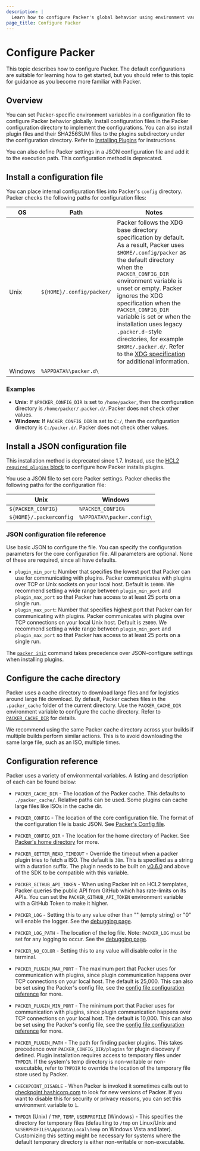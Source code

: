 ```yaml
---
description: |
  Learn how to configure Packer's global behavior using environment variables.
page_title: Configure Packer
---
```


# Configure Packer

This topic describes how to configure Packer. The default configurations are suitable for learning how to get started, but you should refer to this topic for guidance as you become more familiar with Packer.

## Overview

You can set Packer-specific environment variables in a configuration file to configure Packer behavior globally. Install configuration files in the Packer configuration directory to implement the configurations. You can also install plugin files and their SHA256SUM files to the plugins subdirectory under the configuration directory. Refer to [Installing Plugins](/packer/docs/plugins/install) for instructions.

You can also define Packer settings in a JSON configuration file and add it to the execution path. This configuration method is deprecated.

## Install a configuration file

You can place internal configuration files into Packer's `config` directory. Packer checks the following paths for configuration files:

| OS | Path | Notes |
| --- | ---| --- |
| Unix | `${HOME}/.config/packer/` | Packer follows the XDG base directory specification by default. As a result, Packer uses `$HOME/.config/packer` as the default directory when the `PACKER_CONFIG_DIR` environment variable is unset or empty. Packer ignores the XDG specification when the `PACKER_CONFIG_DIR` variable is set or when the installation uses legacy `.packer.d`-style directories, for example `$HOME/.packer.d/`. Refer to the [XDG specification](https://specifications.freedesktop.org/basedir-spec/latest/) for additional information. |
| Windows | `%APPDATA%\packer.d\` | |


### Examples

- **Unix**: If `$PACKER_CONFIG_DIR` is set to `/home/packer`, then the configuration directory is `/home/packer/.packer.d/`. Packer does not check other values.
- **Windows**: If `PACKER_CONFIG_DIR` is set to `C:/`, then the configuration directory is `C:/packer.d/`. Packer does not check other values.


<a id="packer-s-config-file"></a>

##  Install a JSON configuration file

This installation method is deprecated since 1.7. Instead, use the [HCL2
`required_plugins` block](/packer/docs/templates/hcl_templates/blocks/packer#specifying-plugin-requirements) to configure how Packer installs plugins. 

You use a JSON file to set core Packer settings. Packer checks the following paths for the configuration file:

| Unix                             | Windows                           |
| -------------------------------- | --------------------------------- |
| `${PACKER_CONFIG}`               | `%PACKER_CONFIG%`                 |
| `${HOME}/.packerconfig`          | `%APPDATA%\packer.config\`        |


### JSON configuration file reference 

Use basic JSON to configure the file. You can specify the configuration parameters for the core
configuration file. All parameters are optional. None of these are required, since all have defaults.

- `plugin_min_port`: Number that specifies the lowest port that Packer can use for communicating with plugins. Packer communicates with plugins over TCP or Unix sockets on your local host. Default is `10000`. We recommend setting a wide range between `plugin_min_port` and `plugin_max_port` so that Packer has access to at least 25 ports on a single run.
- `plugin_max_port`: Number that specifies highest port that Packer can for communicating with plugins. Packer communicates with plugins over TCP  connections on your local Unix host. Default is `25000`. We recommend setting a wide range between `plugin_min_port` and `plugin_max_port` so that Packer has access to at least 25 ports on a single run.

The [`packer init`](/packer/docs/commands/init) command takes precedence over JSON-configure settings when installing plugins.


## Configure the cache directory

Packer uses a cache directory to download large files and for logistics around large file download. By default, Packer caches files in the `.packer_cache` folder of the current directory. Use the `PACKER_CACHE_DIR` environment variable to configure the cache directory. Refer to [`PACKER_CACHE_DIR`](/packer/docs/configure#packer_config_dir) for details.

We recommend using the same Packer cache directory across your builds if multiple builds perform similar actions. This is to avoid downloading the same large file, such as an ISO, multiple times.


## Configuration reference

Packer uses a variety of environmental variables. A listing and description of
each can be found below:

- `PACKER_CACHE_DIR` - The location of the Packer cache. This defaults to
  `./packer_cache/`. Relative paths can be used. Some plugins can cache large
  files like ISOs in the cache dir.

- `PACKER_CONFIG` - The location of the core configuration file. The format
  of the configuration file is basic JSON. See [Packer's Config
  file](#packer-s-config-file).

- `PACKER_CONFIG_DIR` - The location for the home directory of Packer. See
  [Packer's home directory](#packer-s-home-directory) for more.

- `PACKER_GETTER_READ_TIMEOUT` - Override the timeout when a packer plugin
  tries to fetch a ISO. The default is `30m`. This is specified as a string with
  a duration suffix.  The plugin needs to be built on 
  [v0.6.0](https://github.com/hashicorp/packer-plugin-sdk/releases/tag/v0.6.0)
  and above of the SDK to be compatible with this variable.

- `PACKER_GITHUB_API_TOKEN` - When using Packer init on HCL2 templates, Packer
  queries the public API from GitHub which has rate-limits on its APIs.
  You can set the `PACKER_GITHUB_API_TOKEN` environment variable
  with a GitHub Token to make it higher.

- `PACKER_LOG` - Setting this to any value other than "" (empty string) or
  "0" will enable the logger. See the [debugging
  page](/packer/docs/debugging).

- `PACKER_LOG_PATH` - The location of the log file. Note: `PACKER_LOG` must
  be set for any logging to occur. See the [debugging
  page](/packer/docs/debugging).

- `PACKER_NO_COLOR` - Setting this to any value will disable color in the
  terminal.

- `PACKER_PLUGIN_MAX_PORT` - The maximum port that Packer uses for
  communication with plugins, since plugin communication happens over TCP
  connections on your local host. The default is 25,000. This can also be set
  using the Packer's config file, see the [config file configuration
  reference](#packer-config-file-configuration-reference) for more.

- `PACKER_PLUGIN_MIN_PORT` - The minimum port that Packer uses for
  communication with plugins, since plugin communication happens over TCP
  connections on your local host. The default is 10,000. This can also be set
  using the Packer's config file, see the [config file configuration
  reference](#packer-config-file-configuration-reference) for more.

- `PACKER_PLUGIN_PATH` - The path for finding packer plugins. This takes
     precedence over `PACKER_CONFIG_DIR/plugins` for plugin discovery if
     defined. Plugin installation requires access to temporary files under
     `TMPDIR`. If the system's temp directory is non-writable or non-executable,
     refer to `TMPDIR` to override the location of the temporary file store used by
     Packer.

- `CHECKPOINT_DISABLE` - When Packer is invoked it sometimes calls out to
  [checkpoint.hashicorp.com](https://checkpoint.hashicorp.com/) to look for
  new versions of Packer. If you want to disable this for security or privacy
  reasons, you can set this environment variable to `1`.

- `TMPDIR` (Unix) / `TMP`, `TEMP`, `USERPROFILE` (Windows) - This specifies the
     directory for temporary files (defaulting to `/tmp` on Linux/Unix and
     `%USERPROFILE%\AppData\Local\Temp` on Windows Vista and later). Customizing
     this setting might be necessary for systems where the default temporary
     directory is either non-writable or non-executable.
